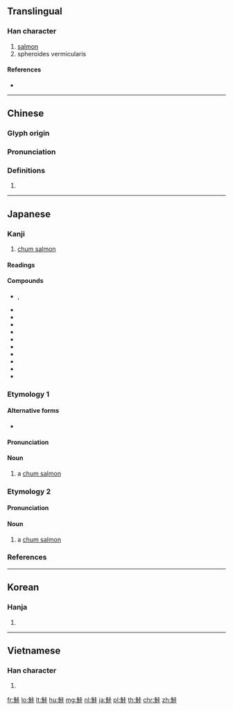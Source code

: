 {{character info/new}}
{{also|鲑}}
==Translingual==

===Han character===
{{Han char|rn=195|rad=魚|as=06|sn=17|four=24314|canj=NFGG|ids=⿰魚圭}}

# [[salmon]]
# spheroides vermicularis

====References====
* {{Han ref|kx=1470.050|dkj=46132|dj=2002.240|hdz=74684.100|uh=9BAD|ud=39853|bh=C244|bd=49732}}

----

==Chinese==
{{zh-forms|s=鲑}}

===Glyph origin===
{{Han etym}}

===Pronunciation===
{{zh-pron
|m=guī
|c=gwai1
|h=pfs=
|md=
|mn=kôe
|w=
|mc=y
|oc=y
|cat=
}}

===Definitions===
{{zh-hanzi}}

# {{rfdef|lang=zh}}

----

==Japanese==

===Kanji===
{{ja-kanji|rs=魚06}}

# [[chum salmon]]

====Readings====
{{ja-readings|goon=[[け]] (ke)|kanon=[[けい]] (kei)|kun=[[さけ]] (sake), [[さかな]] (sakana), [[ふぐ]] (fugu)}}

====Compounds====
{{der-top|Compounds}}
* {{ja-r|入れ子鮭|いれこざけ}}, {{ja-r|内子鮭|いれこざけ}}
* {{ja-r|乾鮭|からざけ}}
* {{ja-r|銀鮭|ぎんざけ}}
* {{ja-r|鮭鱒|けいそん|[[salmon]]s and [[trout]]s}}
* {{ja-r|子籠もり鮭|こごもりざけ}}
* {{ja-r|塩鮭|しおざけ}}
* {{ja-r|塩鮭|しおじゃけ}}
* {{ja-r|白鮭|しろざけ}}
* {{ja-r|時鮭|ときざけ}}
* {{ja-r|生鮭|なまざけ}}
* {{ja-r|紅鮭|べにざけ}}
{{der-bottom}}

===Etymology 1===
{{ja-kanjitab|さけ|yomi=k}}
{{wikipedia|lang=ja|サケ}}
{{rfe|ja}}

====Alternative forms====
* {{ja-l|鮏}}

====Pronunciation====
{{ja-pron|y=k|さけ|acc=1|acc_ref=DJR,NHK,SMK5}}

====Noun====
{{ja-noun|さけ|サケ}}

# a [[chum salmon]]

{{C|ja|Salmonids|sort=さけ}}

===Etymology 2===
{{ja-kanjitab|さけ|k1=しゃけ|yomi=irr|sort=しゃけ}}
{{rfe|ja}}

====Pronunciation====
{{ja-pron|y=i|しゃけ|acc=1|acc_ref=DJR,NHK}}

====Noun====
{{ja-noun|しゃけ}}

# a [[chum salmon]]

===References===
<references/>

----

==Korean==

===Hanja===
{{ko-hanja|hangeul=해|eumhun=|rv=hae|mr=hae|y=hay}}

# {{defn|lang=ko|sort=魚06}}

----

==Vietnamese==

===Han character===
{{vi-hantu|[[khuê]], [[khoai]]|rs=魚06}}

# {{defn|lang=vi|sort=魚06}}

[[fr:鮭]]
[[lo:鮭]]
[[lt:鮭]]
[[hu:鮭]]
[[mg:鮭]]
[[nl:鮭]]
[[ja:鮭]]
[[pl:鮭]]
[[th:鮭]]
[[chr:鮭]]
[[zh:鮭]]
